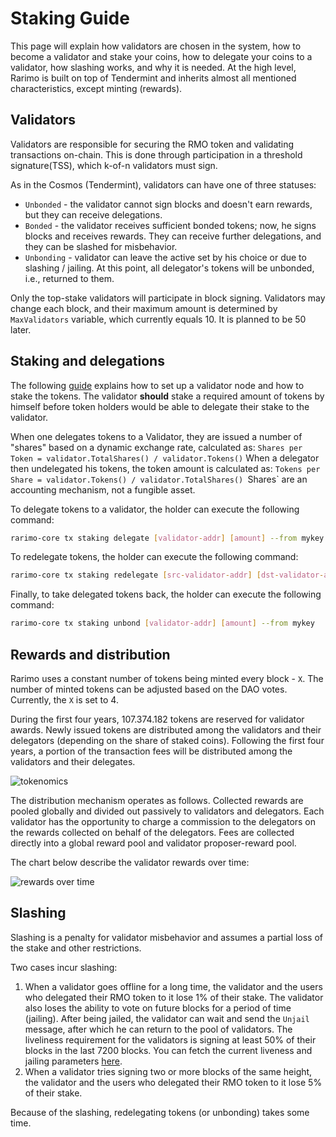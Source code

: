 ---
---

# Staking Guide

This page will explain how validators are chosen in the system, how to become a validator and stake your coins, how to delegate your coins to a validator, how slashing works, and why it is needed.
At the high level, Rarimo is built on top of Tendermint and inherits almost all mentioned characteristics, except minting (rewards).

## Validators

Validators are responsible for securing the RMO token and validating transactions on-chain. This is done through participation in a threshold signature(TSS), which k-of-n validators must sign.

As in the Cosmos (Tendermint), validators can have one of three statuses:

- `Unbonded` - the validator cannot sign blocks and doesn't earn rewards, but they can receive delegations.
- `Bonded` - the validator receives sufficient bonded tokens; now, he signs blocks and receives rewards.
  They can receive further delegations, and they can be slashed for misbehavior.
- `Unbonding` - validator can leave the active set by his choice or due to slashing / jailing.
  At this point, all delegator's tokens will be unbonded, i.e., returned to them.

Only the top-stake validators will participate in block signing.
Validators may change each block, and their maximum amount is determined by `MaxValidators` variable, which currently equals 10.
It is planned to be 50 later.

## Staking and delegations

The following [guide](/how-to-guides/validator-setup) explains how to set up a validator node and how to stake the tokens.
The validator **should** stake a required amount of tokens by himself before token holders would be able to delegate their stake to the validator.

When one delegates tokens to a Validator, they are issued a number of "shares" based on a dynamic exchange rate, calculated as:
`Shares per Token = validator.TotalShares() / validator.Tokens()`
When a delegator then undelegated his tokens, the token amount is calculated as:
`Tokens per Share = validator.Tokens() / validator.TotalShares() `Shares` are an accounting mechanism, not a fungible asset.

To delegate tokens to a validator, the holder can execute the following command:

```bash
rarimo-core tx staking delegate [validator-addr] [amount] --from mykey
```

To redelegate tokens, the holder can execute the following command:

```bash
rarimo-core tx staking redelegate [src-validator-addr] [dst-validator-addr] [amount] --from mykey
```

Finally, to take delegated tokens back, the holder can execute the following command:

```bash
rarimo-core tx staking unbond [validator-addr] [amount] --from mykey
```

## Rewards and distribution

Rarimo uses a constant number of tokens being minted every block - `X`.
The number of minted tokens can be adjusted based on the DAO votes.
Currently, the `X` is set to 4.

During the first four years, 107.374.182 tokens are reserved for validator awards.
Newly issued tokens are distributed among the validators and their delegators (depending on the share of staked coins).
Following the first four years, a portion of the transaction fees will be distributed among the validators and their delegates.

![tokenomics](/img/tokenomics.png)

The distribution mechanism operates as follows.
Collected rewards are pooled globally and divided out passively to validators and delegators.
Each validator has the opportunity to charge a commission to the delegators on the rewards collected on behalf of the delegators.
Fees are collected directly into a global reward pool and validator proposer-reward pool.

The chart below describe the validator rewards over time:

![rewards over time](/img/validator-rewards-time.png)

## Slashing

Slashing is a penalty for validator misbehavior and assumes a partial loss of the stake and other restrictions.

Two cases incur slashing:

1. When a validator goes offline for a long time, the validator and the users who delegated their RMO token to it lose 1% of their stake. The validator also loses the ability to vote on future blocks for a period of time (jailing). After being jailed, the validator can wait and send the `Unjail` message, after which he can return to the pool of validators. The liveliness requirement for the validators is signing at least 50% of their blocks in the last 7200 blocks. You can fetch the current liveness and jailing parameters [here](https://rpc-api.mainnet.rarimo.com/cosmos/slashing/v1beta1/params).
1. When a validator tries signing two or more blocks of the same height, the validator and the users who delegated their RMO token to it lose 5% of their stake.

Because of the slashing, redelegating tokens (or unbonding) takes some time.
